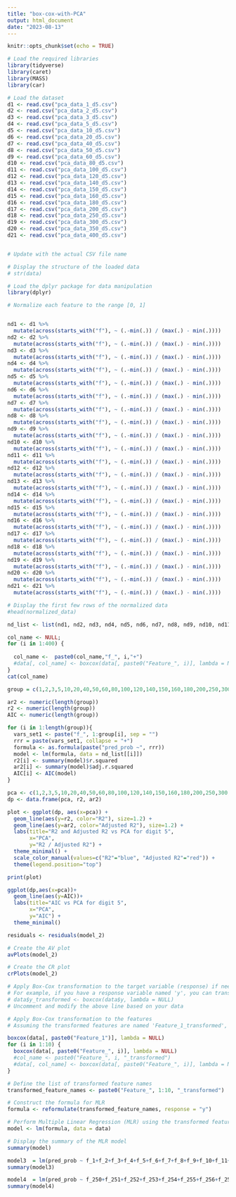 ```yaml
---
title: "box-cox-with-PCA"
output: html_document
date: "2023-08-13"
---
```


```r
knitr::opts_chunk$set(echo = TRUE)
```

```r
# Load the required libraries
library(tidyverse)
library(caret)
library(MASS)
library(car)


```

```r
# Load the dataset
d1 <- read.csv("pca_data_1_d5.csv")
d2 <- read.csv("pca_data_2_d5.csv") 
d3 <- read.csv("pca_data_3_d5.csv") 
d4 <- read.csv("pca_data_5_d5.csv") 
d5 <- read.csv("pca_data_10_d5.csv") 
d6 <- read.csv("pca_data_20_d5.csv") 
d7 <- read.csv("pca_data_40_d5.csv")
d8 <- read.csv("pca_data_50_d5.csv") 
d9 <- read.csv("pca_data_60_d5.csv") 
d10 <- read.csv("pca_data_80_d5.csv") 
d11 <- read.csv("pca_data_100_d5.csv") 
d12 <- read.csv("pca_data_120_d5.csv") 
d13 <- read.csv("pca_data_140_d5.csv")
d14 <- read.csv("pca_data_150_d5.csv") 
d15 <- read.csv("pca_data_160_d5.csv") 
d16 <- read.csv("pca_data_180_d5.csv") 
d17 <- read.csv("pca_data_200_d5.csv") 
d18 <- read.csv("pca_data_250_d5.csv") 
d19 <- read.csv("pca_data_300_d5.csv")
d20 <- read.csv("pca_data_350_d5.csv")
d21 <- read.csv("pca_data_400_d5.csv")


# Update with the actual CSV file name

# Display the structure of the loaded data
# str(data)

```

```r
# Load the dplyr package for data manipulation
library(dplyr)

# Normalize each feature to the range [0, 1]


nd1 <- d1 %>%
  mutate(across(starts_with("f"), ~ (.-min(.)) / (max(.) - min(.))))
nd2 <- d2 %>%
  mutate(across(starts_with("f"), ~ (.-min(.)) / (max(.) - min(.))))
nd3 <- d3 %>%
  mutate(across(starts_with("f"), ~ (.-min(.)) / (max(.) - min(.))))
nd4 <- d4 %>%
  mutate(across(starts_with("f"), ~ (.-min(.)) / (max(.) - min(.))))
nd5 <- d5 %>%
  mutate(across(starts_with("f"), ~ (.-min(.)) / (max(.) - min(.))))
nd6 <- d6 %>%
  mutate(across(starts_with("f"), ~ (.-min(.)) / (max(.) - min(.))))
nd7 <- d7 %>%
  mutate(across(starts_with("f"), ~ (.-min(.)) / (max(.) - min(.))))
nd8 <- d8 %>%
  mutate(across(starts_with("f"), ~ (.-min(.)) / (max(.) - min(.))))
nd9 <- d9 %>%
  mutate(across(starts_with("f"), ~ (.-min(.)) / (max(.) - min(.))))
nd10 <- d10 %>%
  mutate(across(starts_with("f"), ~ (.-min(.)) / (max(.) - min(.))))
nd11 <- d11 %>%
  mutate(across(starts_with("f"), ~ (.-min(.)) / (max(.) - min(.))))
nd12 <- d12 %>%
  mutate(across(starts_with("f"), ~ (.-min(.)) / (max(.) - min(.))))
nd13 <- d13 %>%
  mutate(across(starts_with("f"), ~ (.-min(.)) / (max(.) - min(.))))
nd14 <- d14 %>%
  mutate(across(starts_with("f"), ~ (.-min(.)) / (max(.) - min(.))))
nd15 <- d15 %>%
  mutate(across(starts_with("f"), ~ (.-min(.)) / (max(.) - min(.))))
nd16 <- d16 %>%
  mutate(across(starts_with("f"), ~ (.-min(.)) / (max(.) - min(.))))
nd17 <- d17 %>%
  mutate(across(starts_with("f"), ~ (.-min(.)) / (max(.) - min(.))))
nd18 <- d18 %>%
  mutate(across(starts_with("f"), ~ (.-min(.)) / (max(.) - min(.))))
nd19 <- d19 %>%
  mutate(across(starts_with("f"), ~ (.-min(.)) / (max(.) - min(.))))
nd20 <- d20 %>%
  mutate(across(starts_with("f"), ~ (.-min(.)) / (max(.) - min(.))))
nd21 <- d21 %>%
  mutate(across(starts_with("f"), ~ (.-min(.)) / (max(.) - min(.))))

# Display the first few rows of the normalized data
#head(normalized_data)

nd_list <- list(nd1, nd2, nd3, nd4, nd5, nd6, nd7, nd8, nd9, nd10, nd11, nd12, nd13, nd14,nd15,nd16,nd17,nd18,nd19,nd20,nd21)
```

```r
col_name <- NULL;
for (i in 1:400) {
  
  col_name <-  paste0(col_name,"f_", i,"+")
  #data[, col_name] <- boxcox(data[, paste0("Feature_", i)], lambda = NULL)$x
}
cat(col_name)
```

```r
group = c(1,2,3,5,10,20,40,50,60,80,100,120,140,150,160,180,200,250,300,350,400)

ar2 <- numeric(length(group))
r2 <- numeric(length(group))
AIC <- numeric(length(group))

for (i in 1:length(group)){
  vars_set1 <- paste("f_", 1:group[i], sep = "")
  rrr = paste(vars_set1, collapse = "+")
  formula <- as.formula(paste("pred_prob ~", rrr))
  model <- lm(formula, data = nd_list[[i]])
  r2[i] <- summary(model)$r.squared
  ar2[i] <- summary(model)$adj.r.squared
  AIC[i] <- AIC(model)
}


```

```r
pca <- c(1,2,3,5,10,20,40,50,60,80,100,120,140,150,160,180,200,250,300,350,400)
dp <- data.frame(pca, r2, ar2)

plot <- ggplot(dp, aes(x=pca)) +
  geom_line(aes(y=r2, color="R2"), size=1.2) +
  geom_line(aes(y=ar2, color="Adjusted R2"), size=1.2) +
  labs(title="R2 and Adjusted R2 vs PCA for digit 5",
       x="PCA",
       y="R2 / Adjusted R2") +
  theme_minimal() +
  scale_color_manual(values=c("R2"="blue", "Adjusted R2"="red")) +
  theme(legend.position="top")

print(plot)

ggplot(dp,aes(x=pca))+
  geom_line(aes(y=AIC))+
  labs(title="AIC vs PCA for digit 5",
       x="PCA",
       y="AIC") +
  theme_minimal()

```

```r

residuals <- residuals(model_2)

# Create the AV plot
avPlots(model_2)

# Create the CR plot
crPlots(model_2)

```

```r
# Apply Box-Cox transformation to the target variable (response) if needed
# For example, if you have a response variable named 'y', you can transform it like this:
# data$y_transformed <- boxcox(data$y, lambda = NULL)
# Uncomment and modify the above line based on your data

# Apply Box-Cox transformation to the features
# Assuming the transformed features are named 'Feature_1_transformed', ..., 'Feature_10_transformed'

boxcox(data[, paste0("Feature_1")], lambda = NULL)
for (i in 1:10) {
  boxcox(data[, paste0("Feature_", i)], lambda = NULL)
  #col_name <- paste0("Feature_", i, "_transformed")
  #data[, col_name] <- boxcox(data[, paste0("Feature_", i)], lambda = NULL)$x
}

# Define the list of transformed feature names
transformed_feature_names <- paste0("Feature_", 1:10, "_transformed")  # Adjust the range as needed

# Construct the formula for MLR
formula <- reformulate(transformed_feature_names, response = "y")

# Perform Multiple Linear Regression (MLR) using the transformed features
model <- lm(formula, data = data)

# Display the summary of the MLR model
summary(model)


```

```r
model3  = lm(pred_prob ~ f_1+f_2+f_3+f_4+f_5+f_6+f_7+f_8+f_9+f_10+f_11+f_12+f_13+f_14+f_15+f_16+f_17+f_18+f_19+f_20+f_21+f_22+f_23+f_24+f_25+f_26+f_27+f_28+f_29+f_30+f_31+f_32+f_33+f_34+f_35+f_36+f_37+f_38+f_39+f_40+f_41+f_42+f_43+f_44+f_45+f_46+f_47+f_48+f_49+f_50+f_51+f_52+f_53+f_54+f_55+f_56+f_57+f_58+f_59+f_60+f_61+f_62+f_63+f_64+f_65, data = normalized_data)
summary(model3)
```

```r
model4  = lm(pred_prob ~ f_250+f_251+f_252+f_253+f_254+f_255+f_256+f_257+f_258+f_259+f_260+f_261+f_262+f_263+f_264+f_265+f_266+f_267+f_268+f_269+f_270+f_271+f_272+f_273+f_274+f_275+f_276+f_277+f_278+f_279+f_280+f_281+f_282+f_283+f_284+f_285+f_286+f_287+f_288+f_289+f_290+f_291+f_292+f_293+f_294+f_295+f_296+f_297+f_298+f_299+f_300+f_301+f_302+f_303+f_304+f_305+f_306+f_307+f_308+f_309+f_310+f_311+f_312+f_313+f_314+f_315+f_316+f_317+f_318+f_319+f_320+f_321+f_322+f_323+f_324+f_325+f_326+f_327+f_328+f_329+f_330+f_331+f_332+f_333+f_334+f_335+f_336+f_337+f_338+f_339+f_340+f_341+f_342+f_343+f_344+f_345+f_346+f_347+f_348+f_349+f_350, data = normalized_data)
summary(model4)
```
